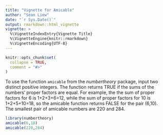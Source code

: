 ---
title: "Vignette for Amicable"
author: "Sean Liew"
date: "`r Sys.Date()`"
output: rmarkdown::html_vignette
vignette: >
  %\VignetteIndexEntry{Vignette Title}
  %\VignetteEngine{knitr::rmarkdown}
  %\VignetteEncoding{UTF-8}
---

```{r setup, include = FALSE}
knitr::opts_chunk$set(
  collapse = TRUE,
  comment = "#>"
)
```

To use the function `amicable` from the _numbertheory_ package, input two distinct positive integers. The function returns TRUE if the sums of the numbers' proper factors are equal. For example, the the sum of proper factors for 6 is 1+2+3+6=12, while the sum of proper factors for 10 is 1+2+5+10=18, so the amicable function returns FALSE for the pair (6,10). The smallest pair of amicable numbers are 220 and 284. 

```{r echo = TRUE}
library(numbertheory)
amicable(6,10)
amicable(220,284)
```

